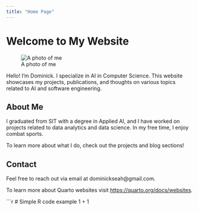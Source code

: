 ```yaml
---
title: "Home Page"
---
```


# Welcome to My Website

![A photo of me](/Users/dominick/Documents/DominickSeahZiYu.github.io/images/StudentID.jpeg)

Hello! I'm Dominick. I specialize in AI in Computer Science. This website showcases my projects, publications, and thoughts on various topics related to AI and software engineering.

## About Me

I graduated from SIT with a degree in Applied AI, and I have worked on projects related to data analytics and data science. In my free time, I enjoy combat sports.

To learn more about what I do, check out the projects and blog sections!

## Contact

Feel free to reach out via email at dominickseah@gmail.com.

To learn more about Quarto websites visit <https://quarto.org/docs/websites>.

```r
# Simple R code example
1 + 1
